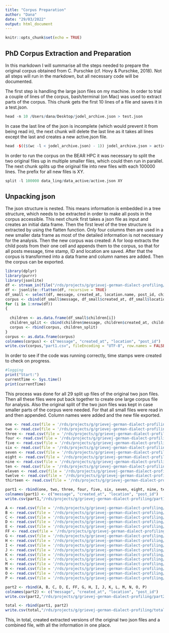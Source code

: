 ```yaml
---
title: "Corpus Preparation"
author: "Dana"
date: "29/03/2022"
output: html_document
---
```


```r
knitr::opts_chunk$set(echo = TRUE)
```

## PhD Corpus Extraction and Preparation

In this markdown I will summarise all the steps needed to prepare the original corpus obtained from C. Purschke (cf. Hovy & Purschke, 2018). Not all steps will run in the markdown, but all necessary code will be documented. 

The first step is handling the large json files on my machine. In order to trial a couple of lines of the corpus, bash/terminal (on Mac) was used to extract parts of the corpus. This chunk gets the first 10 lines of a file and saves it in a test.json.

```r
head -n 10 /Users/dana/Desktop/jodel_archive.json > test.json
```

In case the last line of the json is incomplete (which would prevent it from being read in), the next chunk will delete the last line as it takes all lines except the last and creates a new active.json file.

```r
head -$(($(wc -l < jodel_archive.json) - 1)) jodel_archive.json > active.json
```

In order to run the corpus on the BEAR HPC it was necessary to split the two original files up in multiple smaller files, which could then run in parallel. The next chunk splits up the original file into new files with each 100000 lines. The prefix for all new files is XY.

```r
split -l 100000 data_ling/data_active/active.json XY
```

## Unpacking json

The json structure is nested. This means information is embedded in a tree structure, which needs to be extracted in order to make all posts in the corpus accessible. This next chunk first takes a json file as input and creates an initial data frame. Then the first level of the tree structure is extracted by using the flatten function. Only four columns then are used in a new smaller data frame as most of the detailed information is not necessary for the analysis. Then the new corpus was created: A for loop  extracts the child posts from their one cell and appends them to the corpus, so that for all posts message, time stamp, ID and location are saved. After that the corpus is transformed into a data frame and column names are added. Then the corpus can be exported.

```r
library(dplyr)
library(purrr)
library(jsonlite)
df <- stream_in(file("/rds/projects/g/grievej-german-dialect-profiling/100k/1.json"))
df <- jsonlite::flatten(df, recursive = TRUE)
df_small <- select(df, message, created_at, location.name, post_id, children)
corpus <- cbind(df_small$message, df_small$created_at, df_small$location.name, df_small$post_id)
for (i in 1:nrow(df))
{
  
  children <- as.data.frame(df_small$children[i])
  children_split <- cbind(children$message, children$created_at, children$location$name, children$post_id)
  corpus <- rbind(corpus, children_split)
}
corpus <- as.data.frame(corpus)
colnames(corpus) <- c("message", "created_at", "location", "post_id")
write.csv(corpus,"part1.csv", fileEncoding = "UTF-8", row.names = FALSE)
```

In order to see if the code was running correctly, time stamps were created to check on progress.

```r
#logging 
print("Start:")
currentTime <- Sys.time()
print(currentTime)
```

This process was done for all 29 split up files of the original two json files. Then all these files were put back together to create one large corpus file for analysis. Also the original split of the two json files was kept in case smaller parts of the corpus were needed.
For that all small files were read in and then appended. Column names were added and the new file exported.

```r
one <- read.csv(file = '/rds/projects/g/grievej-german-dialect-profiling/extracted/1.csv')
two <- read.csv(file = '/rds/projects/g/grievej-german-dialect-profiling/extracted/2.csv')
three <- read.csv(file = '/rds/projects/g/grievej-german-dialect-profiling/extracted/3.csv')
four <- read.csv(file = '/rds/projects/g/grievej-german-dialect-profiling/extracted/4.csv')
five <- read.csv(file = '/rds/projects/g/grievej-german-dialect-profiling/extracted/5.csv')
six <- read.csv(file = '/rds/projects/g/grievej-german-dialect-profiling/extracted/6.csv')
seven <- read.csv(file = '/rds/projects/g/grievej-german-dialect-profiling/extracted/7.csv')
eight <- read.csv(file = '/rds/projects/g/grievej-german-dialect-profiling/extracted/8.csv')
nine <- read.csv(file = '/rds/projects/g/grievej-german-dialect-profiling/extracted/9.csv')
ten <- read.csv(file = '/rds/projects/g/grievej-german-dialect-profiling/extracted/10.csv')
eleven <- read.csv(file = '/rds/projects/g/grievej-german-dialect-profiling/extracted/11.csv')
twelve <- read.csv(file = '/rds/projects/g/grievej-german-dialect-profiling/extracted/12.csv')
thirteen <- read.csv(file = '/rds/projects/g/grievej-german-dialect-profiling/extracted/13.csv')

part1 <- rbind(one, two, three, four, five, six, seven, eight, nine, ten, eleven, twelve, thirteen)
colnames(part1) <- c("message", "created_at", "location", "post_id")
write.csv(part1,"/rds/projects/g/grievej-german-dialect-profiling/part1.csv", fileEncoding = "UTF-8", row.names = FALSE)

A <- read.csv(file = '/rds/projects/g/grievej-german-dialect-profiling/extracted/A.csv')
B <- read.csv(file = '/rds/projects/g/grievej-german-dialect-profiling/extracted/B.csv')
C <- read.csv(file = '/rds/projects/g/grievej-german-dialect-profiling/extracted/C.csv')
D <- read.csv(file = '/rds/projects/g/grievej-german-dialect-profiling/extracted/D.csv')
E <- read.csv(file = '/rds/projects/g/grievej-german-dialect-profiling/extracted/E.csv')
FF <- read.csv(file = '/rds/projects/g/grievej-german-dialect-profiling/extracted/F.csv')
G <- read.csv(file = '/rds/projects/g/grievej-german-dialect-profiling/extracted/G.csv')
H <- read.csv(file = '/rds/projects/g/grievej-german-dialect-profiling/extracted/H.csv')
I <- read.csv(file = '/rds/projects/g/grievej-german-dialect-profiling/extracted/I.csv')
J <- read.csv(file = '/rds/projects/g/grievej-german-dialect-profiling/extracted/J.csv')
K <- read.csv(file = '/rds/projects/g/grievej-german-dialect-profiling/extracted/K.csv')
L <- read.csv(file = '/rds/projects/g/grievej-german-dialect-profiling/extracted/L.csv')
M <- read.csv(file = '/rds/projects/g/grievej-german-dialect-profiling/extracted/M.csv')
N <- read.csv(file = '/rds/projects/g/grievej-german-dialect-profiling/extracted/N.csv')
O <- read.csv(file = '/rds/projects/g/grievej-german-dialect-profiling/extracted/O.csv')
P <- read.csv(file = '/rds/projects/g/grievej-german-dialect-profiling/extracted/P.csv')

part2 <- rbind(A, B, C, D, E, FF, G, H, I, J, K, L, M, N, O, P)
colnames(part2) <- c("message", "created_at", "location", "post_id")
write.csv(part2,"/rds/projects/g/grievej-german-dialect-profiling/part2.csv", fileEncoding = "UTF-8", row.names = FALSE)

total <- rbind(part1, part2)
write.csv(total,"/rds/projects/g/grievej-german-dialect-profiling/total.csv", fileEncoding = "UTF-8", row.names = FALSE)
```

This, in total, created extracted versions of the original two json files and a combined file, with all the information in one place. 
